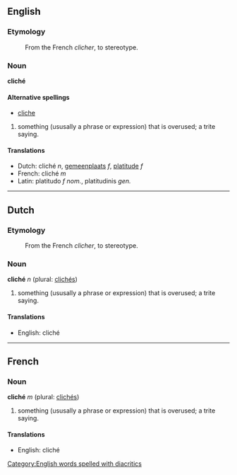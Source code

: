==English==
===Etymology===
:From the French ''clicher'', to stereotype.
===Noun===

'''cliché'''

====Alternative spellings====
*[[cliche]]

#something (ususally a phrase or expression) that is overused; a trite saying.

==== Translations ====
*Dutch: cliché ''n'', [[gemeenplaats]] ''f'', [[platitude]] ''f''
*French: cliché ''m''
*Latin: platitudo ''f nom.'', platitudinis ''gen.''

----

==Dutch==

===Etymology===
:From the French ''clicher'', to stereotype.
===Noun===

'''cliché''' ''n'' (plural: [[clichés]])

#something (ususally a phrase or expression) that is overused; a trite saying.

==== Translations ====
*English: cliché

----

==French==

===Noun===

'''cliché''' ''m'' (plural: [[clichés]])

#something (ususally a phrase or expression) that is overused; a trite saying.

==== Translations ====
*English: cliché

[[Category:English words spelled with diacritics]]